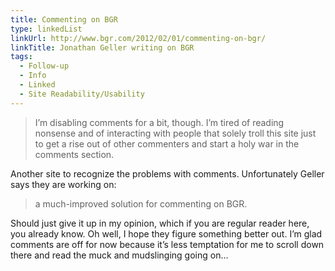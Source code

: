 ```yaml
---
title: Commenting on BGR
type: linkedList
linkUrl: http://www.bgr.com/2012/02/01/commenting-on-bgr/
linkTitle: Jonathan Geller writing on BGR
tags:
  - Follow-up
  - Info
  - Linked
  - Site Readability/Usability
---
```


> I’m disabling comments for a bit, though. I’m tired of reading nonsense and of interacting with people that solely troll this site just to get a rise out of other commenters and start a holy war in the comments section.

Another site to recognize the problems with comments. Unfortunately Geller says they are working on:

> a much-improved solution for commenting on BGR.

Should just give it up in my opinion, which if you are regular reader here, you already know. Oh well, I hope they figure something better out. I’m glad comments are off for now because it’s less temptation for me to scroll down there and read the muck and mudslinging going on…
